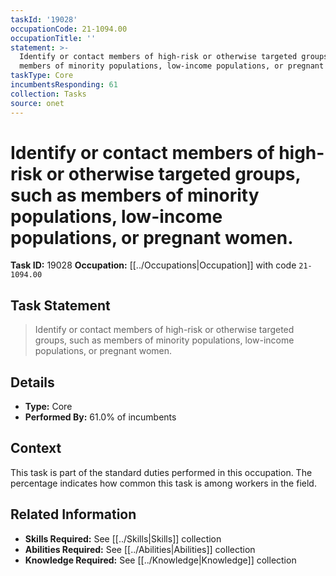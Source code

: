 ```yaml
---
taskId: '19028'
occupationCode: 21-1094.00
occupationTitle: ''
statement: >-
  Identify or contact members of high-risk or otherwise targeted groups, such as
  members of minority populations, low-income populations, or pregnant women.
taskType: Core
incumbentsResponding: 61
collection: Tasks
source: onet
---
```

# Identify or contact members of high-risk or otherwise targeted groups, such as members of minority populations, low-income populations, or pregnant women.

**Task ID:** 19028
**Occupation:** [[../Occupations|Occupation]] with code `21-1094.00`

## Task Statement

> Identify or contact members of high-risk or otherwise targeted groups, such as members of minority populations, low-income populations, or pregnant women.

## Details

- **Type:** Core
- **Performed By:** 61.0% of incumbents

## Context

This task is part of the standard duties performed in this occupation. The percentage indicates how common this task is among workers in the field.

## Related Information

- **Skills Required:** See [[../Skills|Skills]] collection
- **Abilities Required:** See [[../Abilities|Abilities]] collection
- **Knowledge Required:** See [[../Knowledge|Knowledge]] collection
